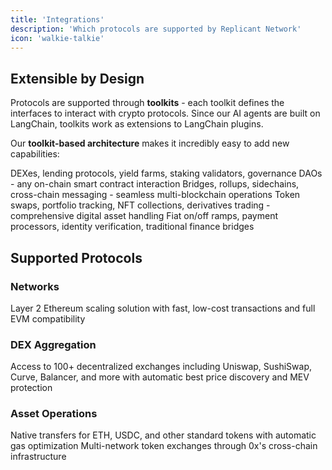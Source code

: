 ```yaml
---
title: 'Integrations'
description: 'Which protocols are supported by Replicant Network'
icon: 'walkie-talkie'
---
```


## Extensible by Design

Protocols are supported through **toolkits** - each toolkit defines the interfaces to interact with crypto protocols. Since our AI agents are built on LangChain, toolkits work as extensions to LangChain plugins.

Our **toolkit-based architecture** makes it incredibly easy to add new capabilities:

<CardGroup cols={2}>
  <Card title="Protocol Interactions" icon="link">
    DEXes, lending protocols, yield farms, staking validators, governance DAOs - any on-chain smart contract interaction
  </Card>
  <Card title="Cross-Chain Infrastructure" icon="arrows-rotate">
    Bridges, rollups, sidechains, cross-chain messaging - seamless multi-blockchain operations
  </Card>
  <Card title="Asset Management" icon="wallet">
    Token swaps, portfolio tracking, NFT collections, derivatives trading - comprehensive digital asset handling
  </Card>
  <Card title="Real-World Integration" icon="globe">
    Fiat on/off ramps, payment processors, identity verification, traditional finance bridges
  </Card>
</CardGroup>


## Supported Protocols

### Networks
<CardGroup cols={1}>
  <Card title="Base Network">
    Layer 2 Ethereum scaling solution with fast, low-cost transactions and full EVM compatibility
  </Card>
</CardGroup>

### DEX Aggregation
<CardGroup cols={1}>
  <Card title="0x Protocol">
    Access to 100+ decentralized exchanges including Uniswap, SushiSwap, Curve, Balancer, and more with automatic best price discovery and MEV protection
  </Card>
</CardGroup>

### Asset Operations
<CardGroup cols={1}>
  <Card title="Token Transfers">
    Native transfers for ETH, USDC, and other standard tokens with automatic gas optimization
  </Card>
  <Card title="Cross-chain Swaps">
    Multi-network token exchanges through 0x's cross-chain infrastructure
  </Card>
</CardGroup>